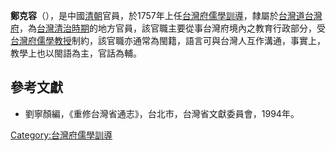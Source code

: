 '''鄭克容'''（{{bd|?||?|}}），是中國[[清朝|清朝]]官員，於1757年上任[[台灣府儒學訓導|台灣府儒學訓導]]，隸屬於[[台灣道|台灣道]][[台灣府|台灣府]]，為[[台灣清治時期|台灣清治時期]]的地方官員，該官職主要從事台灣府境內之教育行政部分，受[[台灣府儒學教授|台灣府儒學教授]]制約，該官職亦通常為閩籍，語言可與台灣人互作溝通，事實上，教學上也以閩語為主，官話為輔。
{{start box}}
{{s-before|[[曾應選|曾應選]]}}
{{s-title|[[台灣府儒學訓導|台灣府儒學訓導]]|1757年上任}}
{{s-after|[[王士鰲|王士鰲]]}}
{{s-before|[[陳鵬程|陳鵬程]]}}
{{s-title|[[台灣府儒學訓導|台灣府儒學訓導]]|1764年上任}}
{{s-after|[[呂天茂|呂天茂]]}}
{{end box}}

==參考文獻==
*劉寧顏編，《重修台灣省通志》，台北市，台灣省文獻委員會，1994年。
{{清朝人物小作品}}

[[Category:台灣府儒學訓導|Category:台灣府儒學訓導]]